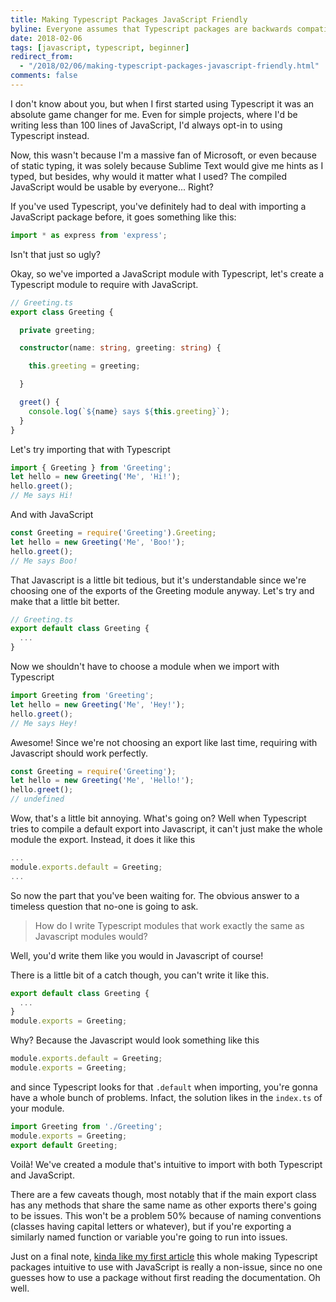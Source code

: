 ```yaml
---
title: Making Typescript Packages JavaScript Friendly
byline: Everyone assumes that Typescript packages are backwards compatible with JavaScript by default, but importing won't always work exactly how you think.
date: 2018-02-06 
tags: [javascript, typescript, beginner]
redirect_from:
  - "/2018/02/06/making-typescript-packages-javascript-friendly.html"
comments: false
---
```

I don't know about you, but when I first started using Typescript it was an absolute game changer for me. Even for simple projects, where I'd be writing less than 100 lines of JavaScript, I'd always opt-in to using Typescript instead. 

Now, this wasn't because I'm a massive fan of Microsoft, or even because of static typing, it was solely because Sublime Text would give me hints as I typed, but besides, why would it matter what I used? The compiled JavaScript would be usable by everyone... Right?

If you've used Typescript, you've definitely had to deal with importing a JavaScript package before, it goes something like this: 

```typescript
import * as express from 'express';
```

Isn't that just so ugly? 

Okay, so we've imported a JavaScript module with Typescript, let's create a Typescript module to require with JavaScript.

```typescript
// Greeting.ts
export class Greeting {

  private greeting;

  constructor(name: string, greeting: string) {

    this.greeting = greeting;

  }

  greet() {
    console.log(`${name} says ${this.greeting}`);
  }
}
```

Let's try importing that with Typescript

```typescript
import { Greeting } from 'Greeting';
let hello = new Greeting('Me', 'Hi!');
hello.greet();
// Me says Hi!
```
And with JavaScript
```javascript
const Greeting = require('Greeting').Greeting;
let hello = new Greeting('Me', 'Boo!');
hello.greet();
// Me says Boo!
```
That Javascript is a little bit tedious, but it's understandable since we're choosing one of the exports of the Greeting module anyway. Let's try and make that a little bit better.
```typescript
// Greeting.ts
export default class Greeting {
  ...
}
```
Now we shouldn't have to choose a module when we import with Typescript
```typescript
import Greeting from 'Greeting';
let hello = new Greeting('Me', 'Hey!');
hello.greet();
// Me says Hey!
```
Awesome! Since we're not choosing an export like last time, requiring with Javascript should work perfectly.
```javascript
const Greeting = require('Greeting');
let hello = new Greeting('Me', 'Hello!');
hello.greet();
// undefined
```
Wow, that's a little bit annoying. What's going on? Well when Typescript tries to compile a default export into Javascript, it can't just make the whole module the export. Instead, it does it like this
```javascript
...
module.exports.default = Greeting;
...
```
So now the part that you've been waiting for. The obvious answer to a timeless question that no-one is going to ask. 

>How do I write Typescript modules that work exactly the same as Javascript modules would?

Well, you'd write them like you would in Javascript of course!  

There is a little bit of a catch though, you can't write it like this.
```typescript
export default class Greeting {
  ...
}
module.exports = Greeting;
```
Why? Because the Javascript would look something like this
```javascript
module.exports.default = Greeting;
module.exports = Greeting;
```
and since Typescript looks for that `.default` when importing, you're gonna have a whole bunch of problems. Infact, the solution likes in the `index.ts` of your module.
```typescript
import Greeting from './Greeting';
module.exports = Greeting;
export default Greeting;
```
Voilà! We've created a module that's intuitive to import with both Typescript and JavaScript. 

There are a few caveats though, most notably that if the main export class has any methods that share the same name as other exports there's going to be issues. This won't be a problem 50% because of naming conventions (classes having capital letters or whatever), but if you're exporting a similarly named function or variable you're going to run into issues. 

Just on a final note, [kinda like my first article](/blog/2017-10-31-params-in-c-go-backwards) this whole making Typescript packages intuitive to use with JavaScript is really a non-issue, since no one guesses how to use a package without first reading the documentation. Oh well.  